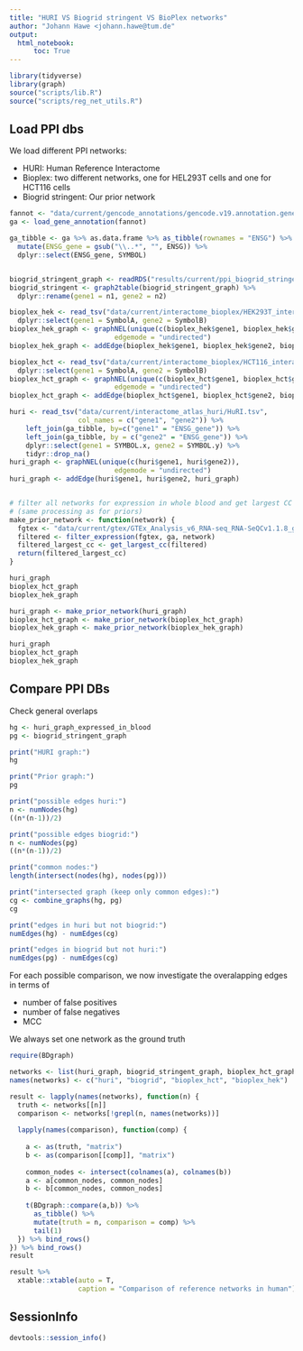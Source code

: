 ```yaml
---
title: "HURI VS Biogrid stringent VS BioPlex networks"
author: "Johann Hawe <johann.hawe@tum.de"
output: 
  html_notebook:
      toc: True
---
```


```r
library(tidyverse)
library(graph)
source("scripts/lib.R")
source("scripts/reg_net_utils.R")
```


## Load PPI dbs

We load different PPI networks:

- HURI: Human Reference Interactome
- Bioplex: two different networks, one for HEL293T cells and one for HCT116 cells
- Biogrid stringent: Our prior network

```r
fannot <- "data/current/gencode_annotations/gencode.v19.annotation.gene.gtf"
ga <- load_gene_annotation(fannot)

ga_tibble <- ga %>% as.data.frame %>% as_tibble(rownames = "ENSG") %>%
  mutate(ENSG_gene = gsub("\\..*", "", ENSG)) %>%
  dplyr::select(ENSG_gene, SYMBOL)


biogrid_stringent_graph <- readRDS("results/current/ppi_biogrid_stringent.rds")
biogrid_stringent <- graph2table(biogrid_stringent_graph) %>%
  dplyr::rename(gene1 = n1, gene2 = n2)

bioplex_hek <- read_tsv("data/current/interactome_bioplex/HEK293T_interactome.tsv") %>%
  dplyr::select(gene1 = SymbolA, gene2 = SymbolB)
bioplex_hek_graph <- graphNEL(unique(c(bioplex_hek$gene1, bioplex_hek$gene2)), 
                          edgemode = "undirected")
bioplex_hek_graph <- addEdge(bioplex_hek$gene1, bioplex_hek$gene2, bioplex_hek_graph)

bioplex_hct <- read_tsv("data/current/interactome_bioplex/HCT116_interactome.tsv") %>%
  dplyr::select(gene1 = SymbolA, gene2 = SymbolB)
bioplex_hct_graph <- graphNEL(unique(c(bioplex_hct$gene1, bioplex_hct$gene2)), 
                          edgemode = "undirected")
bioplex_hct_graph <- addEdge(bioplex_hct$gene1, bioplex_hct$gene2, bioplex_hct_graph)

huri <- read_tsv("data/current/interactome_atlas_huri/HuRI.tsv", 
                 col_names = c("gene1", "gene2")) %>%
    left_join(ga_tibble, by=c("gene1" = "ENSG_gene")) %>% 
    left_join(ga_tibble, by = c("gene2" = "ENSG_gene")) %>% 
    dplyr::select(gene1 = SYMBOL.x, gene2 = SYMBOL.y) %>% 
    tidyr::drop_na()
huri_graph <- graphNEL(unique(c(huri$gene1, huri$gene2)), 
                          edgemode = "undirected")
huri_graph <- addEdge(huri$gene1, huri$gene2, huri_graph)


# filter all networks for expression in whole blood and get largest CC
# (same processing as for priors)
make_prior_network <- function(network) {
  fgtex <- "data/current/gtex/GTEx_Analysis_v6_RNA-seq_RNA-SeQCv1.1.8_gene_median_rpkm.gct"
  filtered <- filter_expression(fgtex, ga, network)
  filtered_largest_cc <- get_largest_cc(filtered)
  return(filtered_largest_cc)
}

huri_graph
bioplex_hct_graph
bioplex_hek_graph

huri_graph <- make_prior_network(huri_graph)
bioplex_hct_graph <- make_prior_network(bioplex_hct_graph)
bioplex_hek_graph <- make_prior_network(bioplex_hek_graph)

huri_graph
bioplex_hct_graph
bioplex_hek_graph

```

## Compare PPI DBs

Check general overlaps

```r
hg <- huri_graph_expressed_in_blood
pg <- biogrid_stringent_graph

print("HURI graph:")
hg

print("Prior graph:")
pg

print("possible edges huri:")
n <- numNodes(hg)
((n*(n-1))/2)

print("possible edges biogrid:")
n <- numNodes(pg)
((n*(n-1))/2)

print("common nodes:")
length(intersect(nodes(hg), nodes(pg)))

print("intersected graph (keep only common edges):")
cg <- combine_graphs(hg, pg)
cg

print("edges in huri but not biogrid:")
numEdges(hg) - numEdges(cg)

print("edges in biogrid but not huri:")
numEdges(pg) - numEdges(cg)

```

For each possible comparison, we now investigate the overalapping edges in terms of 

- number of false positives
- number of false negatives
- MCC

We always set one network as the ground truth

```r
require(BDgraph)

networks <- list(huri_graph, biogrid_stringent_graph, bioplex_hct_graph, bioplex_hek_graph)
names(networks) <- c("huri", "biogrid", "bioplex_hct", "bioplex_hek")

result <- lapply(names(networks), function(n) {
  truth <- networks[[n]]
  comparison <- networks[!grepl(n, names(networks))]
  
  lapply(names(comparison), function(comp) {
    
    a <- as(truth, "matrix")
    b <- as(comparison[[comp]], "matrix")
    
    common_nodes <- intersect(colnames(a), colnames(b))
    a <- a[common_nodes, common_nodes]
    b <- b[common_nodes, common_nodes]
    
    t(BDgraph::compare(a,b)) %>% 
      as_tibble() %>%
      mutate(truth = n, comparison = comp) %>%
      tail(1)
  }) %>% bind_rows()
}) %>% bind_rows()
result

result %>%
  xtable::xtable(auto = T,
                 caption = "Comparison of reference networks in human")
```

## SessionInfo

```r
devtools::session_info()
```

